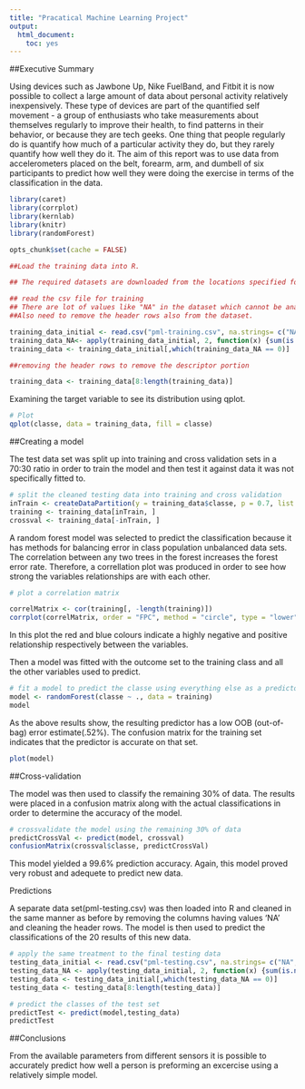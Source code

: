 ```yaml
---
title: "Pracatical Machine Learning Project"
output:
  html_document:
    toc: yes
---
```


##Executive Summary

Using devices such as Jawbone Up, Nike FuelBand, and Fitbit it is now possible to collect a large amount of data about personal activity relatively inexpensively. These type of devices are part of the quantified self movement - a group of enthusiasts who take measurements about themselves regularly to improve their health, to find patterns in their behavior, or because they are tech geeks. One thing that people regularly do is quantify how much of a particular activity they do, but they rarely quantify how well they do it. 
The aim of this report was to use data from accelerometers placed on the belt, forearm, arm, and dumbell of six participants to predict how well they were doing the exercise in terms of the classification in the data. 

```r
library(caret)
library(corrplot)
library(kernlab)
library(knitr)
library(randomForest)

opts_chunk$set(cache = FALSE)
```

```r
##Load the training data into R.

## The required datasets are downloaded from the locations specified for both training and testing purposes

## read the csv file for training 
## There are lot of values like "NA" in the dataset which cannot be analyzed. So we need to remove those records. 
##Also need to remove the header rows also from the dataset.

training_data_initial <- read.csv("pml-training.csv", na.strings= c("NA",""," "))
training_data_NA<- apply(training_data_initial, 2, function(x) {sum(is.na(x))})
training_data <- training_data_initial[,which(training_data_NA == 0)]

##removing the header rows to remove the descriptor portion

training_data <- training_data[8:length(training_data)]

```

Examining the target variable to see its distribution using qplot.
```r
# Plot
qplot(classe, data = training_data, fill = classe)

```

##Creating a model

The test data set was split up into training and cross validation sets in a 70:30 ratio in order to train the model and then test it against data it was not specifically fitted to.

```r
# split the cleaned testing data into training and cross validation
inTrain <- createDataPartition(y = training_data$classe, p = 0.7, list = FALSE)
training <- training_data[inTrain, ]
crossval <- training_data[-inTrain, ]
```

A random forest model was selected to predict the classification because it has methods for balancing error in class population unbalanced data sets. The correlation between any two trees in the forest increases the forest error rate. Therefore, a correllation plot was produced in order to see how strong the variables relationships are with each other.

```r
# plot a correlation matrix

correlMatrix <- cor(training[, -length(training)])
corrplot(correlMatrix, order = "FPC", method = "circle", type = "lower", tl.cex = 0.8,  tl.col = rgb(0, 0, 0))
```


In this plot the red and blue colours indicate a highly negative and positive relationship respectively between the variables. 

Then a model was fitted with the outcome set to the training class and all the other variables used to predict.


```r
# fit a model to predict the classe using everything else as a predictor
model <- randomForest(classe ~ ., data = training)
model
```                         


As the above results show, the resulting predictor has a low OOB (out-of-bag) error estimate(.52%). The confusion matrix for the training set indicates that the predictor is accurate on that set.

```r
plot(model)

```


##Cross-validation

The model was then used to classify the remaining 30% of data. The results were placed in a confusion matrix along with the actual classifications in order to determine the accuracy of the model.


```r

# crossvalidate the model using the remaining 30% of data
predictCrossVal <- predict(model, crossval)
confusionMatrix(crossval$classe, predictCrossVal)
```

This model yielded a 99.6% prediction accuracy. Again, this model proved very robust and adequete to predict new data.

Predictions

A separate data set(pml-testing.csv) was then loaded into R and cleaned in the same manner as before by removing the columns having values 'NA' and cleaning the header rows. The model is then used to predict the classifications of the 20 results of this new data.

```r
# apply the same treatment to the final testing data
testing_data_initial <- read.csv("pml-testing.csv", na.strings= c("NA",""," "))
testing_data_NA <- apply(testing_data_initial, 2, function(x) {sum(is.na(x))})
testing_data <- testing_data_initial[,which(testing_data_NA == 0)]
testing_data <- testing_data[8:length(testing_data)]

# predict the classes of the test set
predictTest <- predict(model,testing_data)
predictTest

```
##Conclusions

From the available parameters from different sensors it is  possible to accurately predict how well a person is preforming an excercise using a relatively simple model.

